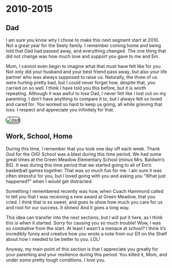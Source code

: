 # 2010-2015

## Dad

I am sure you know why I chose to make this next segment start at 2010. Not a great year for the Seely family. I remember coming home and being told that Dad had passed away, and everything changed. The one thing that did not change was how much love and support you gave to me and Em. 

Mom, I cannot even begin to imagine what that must have felt like for you. Not only did your husband and your best friend pass away, but also your life partner who was always supposed to raise us. Naturally, the three of us were hurting pretty bad, but I could never forget how, despite that, you carried on so well. I think I have told you this before, but it is worth repeating. Although it was awful to lose Dad, I never felt like I lost out on my parenting. I don't have anything to compare it to, but I always felt so loved and cared for. You worked so hard to keep us going, all while grieving that loss. I respect and appreciate you infinitely for that.

<img src="dadsection.JPEG" style="border: 1px solid black; border-radius: 8px; box-shadow: 2px 2px 6px #888; max-width: 100%;" alt="dad">

## Work, School, Home

During this time, I remember that you took one day off each week. Thank God for the OIG! School was a blast during this time period. We had some great times at the Green Meadow Elementary School (minus Mrs. Baldwin's BS). It was during this time period that we started going to all of Em's basketball games together. That was so much fun for me. I am sure it was often stressful for you, but I loved going with you and asking you "What just happened?" when I would get distracted. 

Something I remembered recently was how, when Coach Hammond called to tell you that I was receiving a new award at Green Meadow, that you cried. I think that is so sweet, and goes to show how much you care for us and root for our success. It shows! And it goes a long way.

This idea can transfer into the next sections, but I will put it here, as I think this is when it started. Sorry for causing you so much trouble! Wow, I was so combative from the start. At least I wasn't a menace at school? I think it's incredibly funny and creative how you wrote a note from our Elf on the Shelf about how I needed to be better to you. LOL! 

Anyway, my main point of this section is that I appreciate you greatly for your parenting and your resilience during this period. You killed it, Mom, and under some pretty tough conditions. I love you.